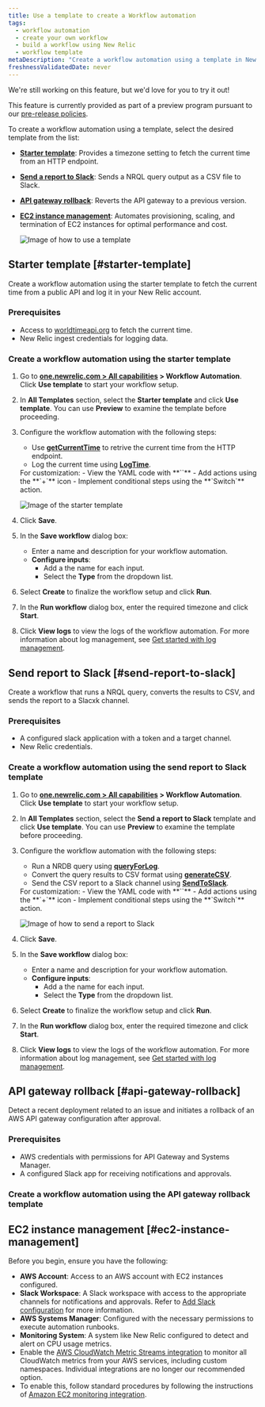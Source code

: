 ```yaml
---
title: Use a template to create a Workflow automation
tags:
  - workflow automation
  - create your own workflow
  - build a workflow using New Relic
  - workflow template
metaDescription: "Create a workflow automation using a template in New Relic"
freshnessValidatedDate: never
---
```


<Callout title="preview">
  We're still working on this feature, but we'd love for you to try it out!

  This feature is currently provided as part of a preview program pursuant to our [pre-release policies](/docs/licenses/license-information/referenced-policies/new-relic-pre-release-policy).
</Callout>

To create a workflow automation using a template, select the desired template from the list:
  * **[Starter template](#starter-template)**: Provides a timezone setting to fetch the current time from an HTTP endpoint.
  * **[Send a report to Slack](#send-report-to-slack)**: Sends a NRQL query output as a CSV file to Slack.
  * **[API gateway rollback](#api-gateway-rollback)**: Reverts the API gateway to a previous version.
  * **[EC2 instance management](#ec2-instance-management)**: Automates provisioning, scaling, and termination of EC2 instances for optimal performance and cost.

    <img
      title="Image of how to use a template"
      alt="Image of how to use a template"
      src="/images/workflow-automation-all-templates.webp"
    />

## Starter template [#starter-template]

Create a workflow automation using the starter template to fetch the current time from a public API and log it in your New Relic account. 

### Prerequisites

* Access to [worldtimeapi.org](https://worldtimeapi.org/) to fetch the current time.
* New Relic ingest credentials for logging data.

### Create a workflow automation using the starter template

1. Go to **[one.newrelic.com > All capabilities](https://one.newrelic.com/all-capabilities) > Workflow Automation**. Click **Use template** to start your workflow setup.
2. In **All Templates** section, select the **Starter template** and click **Use template**. You can use **Preview** to examine the template before proceeding.
3. Configure the workflow automation with the following steps:
    - Use [**getCurrentTime**](/docs/workflow-automation/setup-and-configuration/actions-catalog/#http.get) to retrive the current time from the HTTP endpoint.
    - Log the current time using [**LogTime**](/docs/workflow-automation/setup-and-configuration/actions-catalog/#newrelic.ingest.sendEvents).

    <Callout variant="important">
      For customization:
      - View the YAML code with **`</>`**
      - Add actions using the **`+`** icon
      - Implement conditional steps using the **`Switch`** action.
    </Callout>

    <img
      title="Image of the starter template"
      alt="Image of the starter template"
      src="/images/starter-template.webp"
    />

4. Click **Save**.
5. In the **Save workflow** dialog box:
    * Enter a name and description for your workflow automation.
    * **Configure inputs**:
      * Add a the name for each input.
      * Select the **Type** from the dropdown list.
6. Select **Create** to finalize the workflow setup and click **Run**.
7. In the **Run workflow** dialog box, enter the required timezone and click **Start**.
8. Click **View logs** to view the logs of the workflow automation. For more information about log management, see [Get started with log management](/docs/logs/get-started/get-started-log-management).

## Send report to Slack [#send-report-to-slack]

Create a workflow that runs a NRQL query, converts the results to CSV, and sends the report to a Slacxk channel.

### Prerequisites

- A configured slack application with a token and a target channel.
- New Relic credentials.

### Create a workflow automation using the send report to Slack template

1. Go to **[one.newrelic.com > All capabilities](https://one.newrelic.com/all-capabilities) > Workflow Automation**. Click **Use template** to start your workflow setup.
2. In **All Templates** section, select the **Send a report to Slack** template and click **Use template**. You can use **Preview** to examine the template before proceeding.
3. Configure the workflow automation with the following steps:
    - Run a NRDB query using [**queryForLog**](/docs/workflow-automation/setup-and-configuration/actions-catalog/#newrelic.nrdb.query).
    - Convert the query results to CSV format using [**generateCSV**](/docs/workflow-automation/setup-and-configuration/actions-catalog/#utils.transform.toCSV).
    - Send the CSV report to a Slack channel using [**SendToSlack**](/docs/workflow-automation/setup-and-configuration/actions-catalog/#slack.chat.postMessage).

    <Callout variant="important">
      For customization:
      - View the YAML code with **`</>`**
      - Add actions using the **`+`** icon
      - Implement conditional steps using the **`Switch`** action.
    </Callout>

    <img
      title="Image of how to send a report to Slack"
      alt="Image of how to send a report to Slack"
      src="/images/send-report-to-slack.webp"
    />

4. Click **Save**.
5. In the **Save workflow** dialog box:
    * Enter a name and description for your workflow automation.
    * **Configure inputs**:
      * Add a the name for each input.
      * Select the **Type** from the dropdown list.

6. Select **Create** to finalize the workflow setup and click **Run**.
7. In the **Run workflow** dialog box, enter the required timezone and click **Start**.
8. Click **View logs** to view the logs of the workflow automation. For more information about log management, see [Get started with log management](/docs/logs/get-started/get-started-log-management).

## API gateway rollback [#api-gateway-rollback]

Detect a recent deployment related to an issue and initiates a rollback of an AWS API gateway configuration after approval.

### Prerequisites

- AWS credentials with permissions for API Gateway and Systems Manager.
- A configured Slack app for receiving notifications and approvals.

### Create a workflow automation using the API gateway rollback template

## EC2 instance management [#ec2-instance-management]

Before you begin, ensure you have the following:

* **AWS Account**: Access to an AWS account with EC2 instances configured.
* **Slack Workspace**: A Slack workspace with access to the appropriate channels for notifications and approvals. Refer to [Add Slack configuration](#add-the-slack-integration) for more information.
* **AWS Systems Manager**: Configured with the necessary permissions to execute automation runbooks.
* **Monitoring System**: A system like New Relic configured to detect and alert on CPU usage metrics.
* Enable the [AWS CloudWatch Metric Streams integration](/docs/infrastructure/amazon-integrations/aws-integrations-list/aws-metric-stream/) to monitor all CloudWatch metrics from your AWS services, including custom namespaces. Individual integrations are no longer our recommended option.
* To enable this, follow standard procedures by following the instructions of [Amazon EC2 monitoring integration](/docs/infrastructure/amazon-integrations/aws-integrations-list/aws-ec2-monitoring-integration/#activate).
